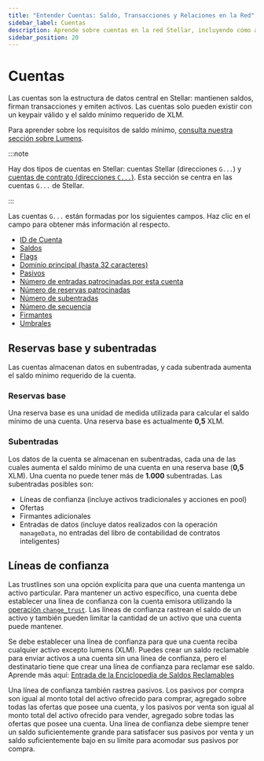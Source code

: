 ```yaml
---
title: "Entender Cuentas: Saldo, Transacciones y Relaciones en la Red"
sidebar_label: Cuentas
description: Aprende sobre cuentas en la red Stellar, incluyendo cómo almacenan saldos, firman transacciones e interactúan con activos, contratos inteligentes y otras funciones.
sidebar_position: 20
---
```


# Cuentas

Las cuentas son la estructura de datos central en Stellar: mantienen saldos, firman transacciones y emiten activos. Las cuentas solo pueden existir con un keypair válido y el saldo mínimo requerido de XLM.

Para aprender sobre los requisitos de saldo mínimo, [consulta nuestra sección sobre Lumens](../lumens.mdx#minimum-balance).

:::note

Hay dos tipos de cuentas en Stellar: cuentas Stellar (direcciones `G...`) y [cuentas de contrato (direcciones `C...`)](../../../build/smart-contracts/example-contracts/custom-account.mdx). Esta sección se centra en las cuentas `G...` de Stellar.

:::

Las cuentas `G...` están formadas por los siguientes campos. Haz clic en el campo para obtener más información al respecto.

- [ID de Cuenta](../../glossary.mdx#account-id)
- [Saldos](../../glossary.mdx#balance)
- [Flags](../../glossary.mdx#flags)
- [Dominio principal (hasta 32 caracteres)](../../glossary.mdx#home-domain)
- [Pasivos](../../glossary.mdx#liability)
- [Número de entradas patrocinadas por esta cuenta](../../../build/guides/transactions/sponsored-reserves.mdx)
- [Número de reservas patrocinadas](../../../build/guides/transactions/sponsored-reserves.mdx)
- [Número de subentradas](./accounts.mdx#subentries)
- [Número de secuencia](../../glossary.mdx#sequence-number)
- [Firmantes](../../fundamentals/transactions/signatures-multisig.mdx)
- [Umbrales](../../fundamentals/transactions/signatures-multisig.mdx#thresholds)

## Reservas base y subentradas

Las cuentas almacenan datos en subentradas, y cada subentrada aumenta el saldo mínimo requerido de la cuenta.

### Reservas base

Una reserva base es una unidad de medida utilizada para calcular el saldo mínimo de una cuenta. Una reserva base es actualmente <b>0,5</b> XLM.

### Subentradas

Los datos de la cuenta se almacenan en subentradas, cada una de las cuales aumenta el saldo mínimo de una cuenta en una reserva base (<b>0,5</b> XLM). Una cuenta no puede tener más de <b>1.000</b> subentradas. Las subentradas posibles son:

- Líneas de confianza (incluye activos tradicionales y acciones en pool)
- Ofertas
- Firmantes adicionales
- Entradas de datos (incluye datos realizados con la operación `manageData`, no entradas del libro de contabilidad de contratos inteligentes)

## Líneas de confianza

Las trustlines son una opción explícita para que una cuenta mantenga un activo particular. Para mantener un activo específico, una cuenta debe establecer una línea de confianza con la cuenta emisora utilizando la [operación `change_trust`](../transactions/list-of-operations.mdx#change-trust). Las líneas de confianza rastrean el saldo de un activo y también pueden limitar la cantidad de un activo que una cuenta puede mantener.

Se debe establecer una línea de confianza para que una cuenta reciba cualquier activo excepto lumens (XLM). Puedes crear un saldo reclamable para enviar activos a una cuenta sin una línea de confianza, pero el destinatario tiene que crear una línea de confianza para reclamar ese saldo. Aprende más aquí: [Entrada de la Enciclopedia de Saldos Reclamables](../../../build/guides/transactions/claimable-balances.mdx)

Una línea de confianza también rastrea pasivos. Los pasivos por compra son igual al monto total del activo ofrecido para comprar, agregado sobre todas las ofertas que posee una cuenta, y los pasivos por venta son igual al monto total del activo ofrecido para vender, agregado sobre todas las ofertas que posee una cuenta. Una línea de confianza debe siempre tener un saldo suficientemente grande para satisfacer sus pasivos por venta y un saldo suficientemente bajo en su límite para acomodar sus pasivos por compra.

